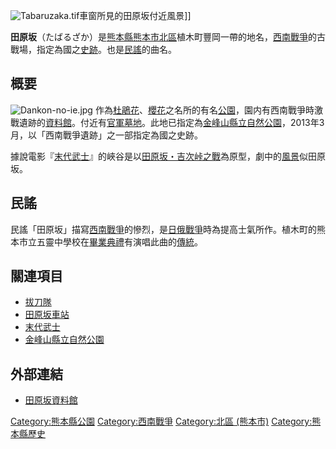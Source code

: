 {{Unreferenced|time=2018-05-20T04:21:11+00:00}}
[[File:Tabaruzaka.tif|thumb]]車窗所見的田原坂付近風景]]

'''田原坂'''（たばるざか）是[[熊本縣|熊本縣]][[熊本市|熊本市]][[北區_(熊本市)|北區]]植木町豐岡一帶的地名，[[西南戰爭|西南戰爭]]的古戰場，指定為國之[[史跡|史跡]]。也是[[民謠|民謠]]的曲名。

== 概要 ==
[[File:Dankon-no-ie.jpg|thumb]]
作為[[杜鵑花|杜鵑花]]、[[櫻花|櫻花]]之名所的有名[[公園|公園]]，園内有西南戰爭時激戰遺跡的[[資料館|資料館]]。付近有[[官軍|官軍]][[墓地|墓地]]。此地已指定為[[金峰山縣立自然公園|金峰山縣立自然公園]]，2013年3月，以「西南戰爭遺跡」之一部指定為國之史跡。

據說電影『[[末代武士|末代武士]]』的峽谷是以[[西南戰爭|田原坂・吉次峠之戰]]為原型，劇中的[[風景|風景]]似田原坂。

== 民謠 ==
民謠「田原坂」描寫[[西南戰爭|西南戰爭]]的慘烈，是[[日俄戰爭|日俄戰爭]]時為提高士氣所作。植木町的熊本市立五靈中學校在[[畢業典禮|畢業典禮]]有演唱此曲的[[傳統|傳統]]。

== 關連項目 ==
* [[拔刀隊|拔刀隊]]
* [[田原坂車站|田原坂車站]]
* [[末代武士|末代武士]]
* [[金峰山縣立自然公園|金峰山縣立自然公園]]

== 外部連結 ==
* [https://web.archive.org/web/20150530074351/http://portal.kumamoto-net.ne.jp/yamagakamoto/htm/1_0/1_3/tabaru.htm 田原坂資料館]
{{DEFAULTSORT:Tabaruzaka}}

[[Category:熊本縣公園|Category:熊本縣公園]]
[[Category:西南戰爭|Category:西南戰爭]]
[[Category:北區_(熊本市)|Category:北區 (熊本市)]]
[[Category:熊本縣歷史|Category:熊本縣歷史]]
